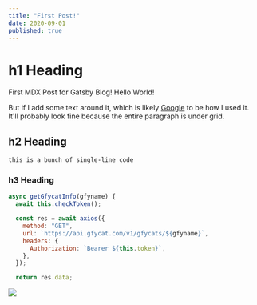 ```yaml
---
title: "First Post!"
date: 2020-09-01
published: true
---
```


# h1 Heading

First MDX Post for Gatsby Blog! Hello World!

But if I add some text around it, which is likely [Google](https://google.com) to be how I used it. It'll probably look fine because the entire paragraph is under grid.

## h2 Heading

`this is a bunch of single-line code`

### h3 Heading

```js:title=example-file.js
async getGfycatInfo(gfyname) {
  await this.checkToken();

  const res = await axios({
    method: "GET",
    url: `https://api.gfycat.com/v1/gfycats/${gfyname}`,
    headers: {
      Authorization: `Bearer ${this.token}`,
    },
  });

  return res.data;
```

![](https://www.vets4pets.com/siteassets/species/cat/close-up-of-cat.jpg?w=585&scale=down)